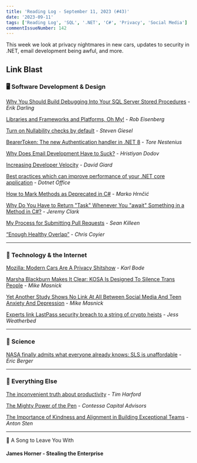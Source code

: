 ```yaml
---
title: 'Reading Log - September 11, 2023 (#43)'
date: '2023-09-11'
tags: ['Reading Log', 'SQL', '.NET', 'C#', 'Privacy', 'Social Media']
commentIssueNumber: 142
---
```


This week we look at privacy nightmares in new cars, updates to security in .NET, email development being awful, and more.

## Link Blast

### 🖥 Software Development & Design

[Why You Should Build Debugging Into Your SQL Server Stored Procedures](https://erikdarling.com/why-you-should-build-debugging-into-your-sql-server-stored-procedures/) - *Erik Darling*

[Libraries and Frameworks and Platforms, Oh My!](https://eisenbergeffect.medium.com/libraries-and-frameworks-and-platforms-oh-my-f77a0ec3d57d) - *Rob Eisenberg*

[Turn on Nullability checks by default](https://steven-giesel.com/blogPost/f65dee5e-a4eb-44b4-b338-a453acfdd5bd) - *Steven Giesel*

[BearerToken: The new Authentication handler in .NET 8](https://nestenius.se/2023/08/29/bearertoken-the-new-authentication-handler-in-net-8/) - *Tore Nestenius*

[Why Does Email Development Have to Suck?](https://dodov.dev/blog/why-does-email-development-have-to-suck) - *Hristiyan Dodov*

[Increasing Developer Velocity](https://davidgiard.com/increasing-developer-velocity) - *David Giard*

[Best practices which can improve performance of your .NET core application](https://www.dotnetoffice.com/2023/08/best-practices-which-can-improve.html) - *Dotnet Office*

[How to Mark Methods as Deprecated in C#](https://code-maze.com/csharp-mark-methods-as-depricated/) - *Marko Hrnčić*

[Why Do You Have to Return "Task" Whenever You "await" Something in a Method in C#?](https://jeremybytes.blogspot.com/2023/08/why-do-you-have-to-return-task-whenever.html) - *Jeremy Clark*

[My Process for Submitting Pull Requests](https://seankilleen.com/2023/08/my-process-for-submitting-pull-requests/) - *Sean Killeen*

[“Enough Healthy Overlap”](https://chriscoyier.net/2023/09/04/enough-healthy-overlap/) - *Chris Coyier*

---

### 📡 Technology & the Internet

[Mozilla: Modern Cars Are A Privacy Shitshow](https://www.techdirt.com/2023/09/07/mozilla-modern-cars-are-a-privacy-shitshow/) - *Karl Bode*

[Marsha Blackburn Makes It Clear: KOSA Is Designed To Silence Trans People](https://www.techdirt.com/2023/09/06/marsha-blackburn-makes-it-clear-kosa-is-designed-to-silence-trans-people/) - *Mike Masnick*

[Yet Another Study Shows No Link At All Between Social Media And Teen Anxiety And Depression](https://www.techdirt.com/2023/09/05/yet-another-study-shows-no-link-at-all-between-social-media-and-teen-anxiety-and-depression/) - *Mike Masnick*

[Experts link LastPass security breach to a string of crypto heists](https://www.theverge.com/2023/9/7/23862658/lastpass-security-breach-crypto-heists-hackers) - *Jess Weatherbed*

---

### 🔬 Science

[NASA finally admits what everyone already knows: SLS is unaffordable](https://arstechnica.com/space/2023/09/nasa-finally-admits-what-everyone-already-knows-sls-is-unaffordable/) - *Eric Berger*

---

### 🎒 Everything Else

[The inconvenient truth about productivity](https://timharford.com/2023/08/the-inconvenient-truth-about-productivity/) - *Tim Harford*

[The Mighty Power of the Pen](https://contessacapitaladvisors.com/blog/f/the-mighty-power-of-the-pen) - *Contessa Capital Advisors*

[The Importance of Kindness and Alignment in Building Exceptional Teams](https://www.antonsten.com/teams/) - *Anton Sten*

---

🎵 A Song to Leave You With

#### James Horner - Stealing the Enterprise

<YouTubeEmbed id="aEmAi8Yp-A0" title="James Horner - Stealing the Enterprise" />
